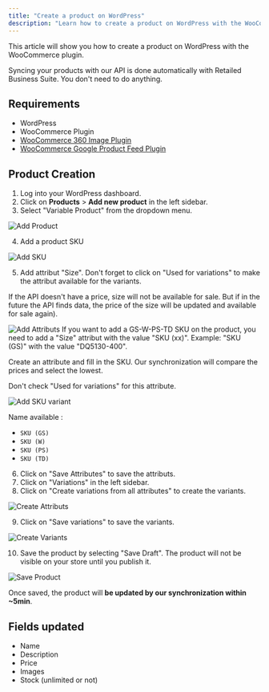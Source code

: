 ```yaml
---
title: "Create a product on WordPress"
description: "Learn how to create a product on WordPress with the WooCommerce plugin."
---
```


This article will show you how to create a product on WordPress with the WooCommerce plugin.

Syncing your products with our API is done automatically with Retailed Business Suite. You don't need to do anything.

## Requirements

- WordPress
- WooCommerce Plugin
- [WooCommerce 360 Image Plugin](https://woocommerce.com/products/woocommerce-360-image/)
- [WooCommerce Google Product Feed Plugin](https://woocommerce.com/products/google-product-feed/)

## Product Creation

1. Log into your WordPress dashboard.
2. Click on **Products** > **Add new product** in the left sidebar.
3. Select "Variable Product" from the dropdown menu.

<Frame>
    <img src="/images/wp/create_wp_product_variants.png" alt="Add Product" />
</Frame>

4. Add a product SKU

<Frame>
    <img src="/images/wp/create_wp_product_sku.png" alt="Add SKU" />
</Frame>

5. Add attribut "Size". Don't forget to click on "Used for variations" to make the attribut available for the variants.

<Tip>If the API doesn't have a price, size will not be available for sale. But if in the future the API finds data, the price of the size will be updated and available for sale again).</Tip>

<Frame>
    <img src="/images/wp/create_wp_product_attributs.png" alt="Add Attributs" />
</Frame>

<Note>
    If you want to add a GS-W-PS-TD SKU on the product, you need to add a "Size" attribut with the value "SKU (xx)".
    Example: "SKU (GS)" with the value "DQ5130-400".
</Note>

Create an attribute and fill in the SKU. Our synchronization will compare the prices and select the lowest.

Don't check "Used for variations" for this attribute.

<Frame>
    <img src="/images/wp/create_wp_product_attribut_sku.png" alt="Add SKU variant" />
</Frame>

Name available :
- `SKU (GS)`
- `SKU (W)`
- `SKU (PS)`
- `SKU (TD)`

6. Click on "Save Attributes" to save the attributs.
7. Click on "Variations" in the left sidebar.
8. Click on "Create variations from all attributes" to create the variants.

<Frame>
    <img src="/images/wp/create_wp_product_create_att.png" alt="Create Attributs" />
</Frame>

9. Click on "Save variations" to save the variants.

<Frame>
    <img src="/images/wp/create_wp_product_create_save_variants.png" alt="Create Variants" />
</Frame>

10. Save the product by selecting "Save Draft". The product will not be visible on your store until you publish it.

<Frame>
    <img src="/images/wp/create_wp_product_save.png" alt="Save Product" />
</Frame>

Once saved, the product will **be updated by our synchronization within ~5min**.

## Fields updated
- Name
- Description
- Price
- Images
- Stock (unlimited or not)
